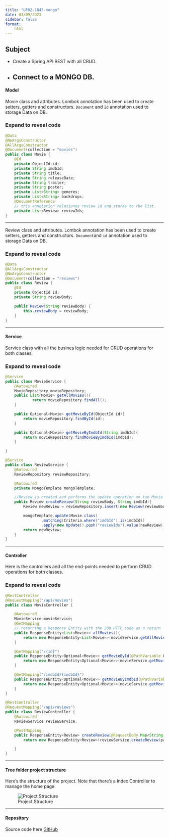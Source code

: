 ```yaml
---
title: "UF02-1845-mongo"
date: 03/09/2023
sidebar: false
format:
    html
---
```


## Subject

* Create a Spring API REST with all CRUD.
* Connect to a MONGO DB.
---


#### Model

Movie class and attributes. Lombok annotation has been used to create setters, getters and constructors.
`Document` and `Id` annotation used to storage Data on DB.

::: {.callout-note collapse="true"}
### Expand to reveal code
``` .java
@Data
@NoArgsConstructor
@AllArgsConstructor
@Document(collection = "movies")
public class Movie {
    @Id
    private ObjectId id;
    private String imdbId;
    private String title;
    private String releaseDate;
    private String trailer;
    private String poster;
    private List<String> generes;
    private List<String> backdrops;
    @DocumentReference
    // this annotation relationes review id and stores to the list.
    private List<Review> reviewIds;
}
```
:::
---

Review class and attributes. Lombok annotation has been used to create setters, getters and constructors.
`Document`and `id` annotation used to storage Data on DB.

::: {.callout-note collapse="true"}
### Expand to reveal code
``` .java
@Data
@AllArgsConstructor
@NoArgsConstructor
@Document(collection = "reviews")
public class Review {
    @Id
    private ObjectId id;
    private String reviewBody;

    public Review(String reviewBody) {
        this.reviewBody = reviewBody;
    }
}
```
:::
---


#### Service 

Service class with all the busines logic needed for CRUD operations for both classes.

::: {.callout-note collapse="true"}
### Expand to reveal code
``` .java
@Service
public class MovieService {
    @Autowired
    MovieRepository movieRepository;
    public List<Movie> getAllMovies(){
            return movieRepository.findAll();
    }

    public Optional<Movie> getMovieById(ObjectId id){
        return movieRepository.findById(id);
    }

    public Optional<Movie> getMovieByImdbId(String imdbId){
        return movieRepository.findMovieByImdbId(imdbId);
    }

}

@Service
public class ReviewService {
    @Autowired
    ReviewRepository reviewRepository;

    @Autowired
    private MongoTemplate mongoTemplate;

    //Review is created and performs the update operation on tue Movie object
    public Review createReview(String reviewBody, String imdbId){
        Review newReview = reviewRepository.insert(new Review(reviewBody));

        mongoTemplate.update(Movie.class)
                .matching(Criteria.where("imdbId").is(imdbId))
                .apply(new Update().push("reviewIds").value(newReview)).first();
        return newReview;
    }
}

```
:::

--- 

#### Controller 

Here is the controllers and all the end-points needed to perform CRUD operations for both classes.

::: {.callout-note collapse="true"}
### Expand to reveal code
``` .java
@RestController
@RequestMapping("/api/movies")
public class MovieController {

    @Autowired
    MovieService movieService;
    @GetMapping
    // returning a Response Entity with the 200 HTTP code as a return
    public ResponseEntity<List<Movie>> allMovies(){
        return new ResponseEntity<List<Movie>>(movieService.getAllMovies(), HttpStatus.OK);
    }

    @GetMapping("/{id}")
    public ResponseEntity<Optional<Movie>> getMovieById(@PathVariable ObjectId id){
        return new ResponseEntity<Optional<Movie>>(movieService.getMovieById(id), HttpStatus.OK);
    }

    @GetMapping("/imdbId/{imdbId}")
    public ResponseEntity<Optional<Movie>> getMovieByImdbId(@PathVariable String imdbId){
        return new ResponseEntity<Optional<Movie>>(movieService.getMovieByImdbId(imdbId), HttpStatus.OK);
    }
}

@RestController
@RequestMapping("/api/reviews")
public class ReviewController {
    @Autowired
    ReviewService reviewService;

    @PostMapping
    public ResponseEntity<Review> createReview(@RequestBody Map<String, String> payload){
        return new ResponseEntity<Review>(reviewService.createReview(payload.get("reviewBody"), payload.get("imdbId")), HttpStatus.CREATED);

    }
}

```
:::

---

#### Tree folder project structure

Here's the structure of the project. Note that there's a Index Controller to manage the home page.

![Project Structure](/imgs/school/schoolManagerTree.png){.preview-image}

---

#### Repository

Source code here [GitHub](https://github.com/vcalvache/springboot_labs/tree/main/movie-review)
